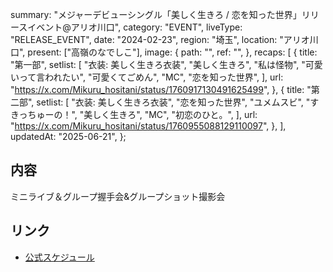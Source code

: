   summary: "メジャーデビューシングル「美しく生きろ / 恋を知った世界」リリースイベント@アリオ川口",
  category: "EVENT",
  liveType: "RELEASE_EVENT",
  date: "2024-02-23",
  region: "埼玉",
  location: "アリオ川口",
  present: ["高嶺のなでしこ"],
  image: {
    path: "",
    ref: "",
  },
  recaps: [
    {
      title: "第一部",
      setlist: [
        "衣装: 美しく生きろ衣装",
        "美しく生きろ",
        "私は怪物",
        "可愛いって言われたい",
        "可愛くてごめん",
        "MC",
        "恋を知った世界",
      ],
      url: "https://x.com/Mikuru_hositani/status/1760917130491625499",
    },
    {
      title: "第二部",
      setlist: [
        "衣装: 美しく生きろ衣装",
        "恋を知った世界",
        "ユメムスビ",
        "すきっちゅーの！",
        "美しく生きろ",
        "MC",
        "初恋のひと。",
      ],
      url: "https://x.com/Mikuru_hositani/status/1760955088129110097",
    },
  ],
  updatedAt: "2025-06-21",
};

## 内容

ミニライブ＆グループ握手会&グループショット撮影会

## リンク

- [公式スケジュール](https://takanenonadeshiko.jp/?p=1828)
